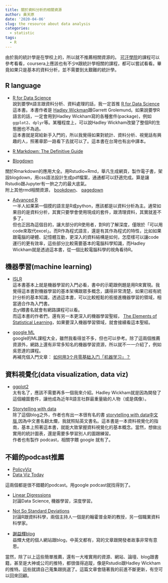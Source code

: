 ```yaml
---
title: 關於資料分析的相關資源
author: 黃天原
date: '2020-04-06'
slug: the resource about data analysis
categories:
  - statistic
tags:
  - R
---
```

由於我的統計學是在學校上的，所以就不推薦相關資源的。 [可汗學院](https://www.khanacademy.org/math/statistics-probability)的課程可以參考看看，coursera上應該也有不少```R```跟統計學相關的課程，都可以嘗試看看。畢竟如果只是基本的資料分析，並不需要到太艱難的統計學。

## R language  

* [R for Data Science](https://r4ds.had.co.nz/)  
說到要學```R```語言跟資料分析、資料處理的話，我一定首推 [R for Data Science](https://r4ds.had.co.nz/)這本書。本書作者是 [Hadley Wickman](http://hadley.nz/)跟Garrett Grolemund。如果說要學R語言的話，一定會用到Hadley Wickham寫的各種套件(package)，例如```ggplot2```、```dplyr```等。某種程度上，可以說Hadley Wickham改變了整個R的生態圈也不為過。  <br>
這本書就是寫給新手入門的，所以我覺得如果對統計、資料分析、視覺話有興趣的人，照著章節一路看下去就可以了。這本書在台灣也有出中譯本。    

* [R Markdown: The Definitive Guide](https://bookdown.org/yihui/rmarkdown/)  
* [Blogdown](https://bookdown.org/yihui/blogdown/)  

關於Rmarkdown的應用大全。用Rstudio+Rmd，舉凡生成網頁，製作電子書，架設blogdown，用css語法設計生成pdf檔案，通通都可以舒適完成。算是讓Rstudio跟Jupyter有一拚之力的最大底氣。  <br>
附上其他rmd相關資源， [bookdown](https://bookdown.org/yihui/bookdown/)、 [pagedown](https://pagedown.rbind.io/)  

* [Advanced R](https://adv-r.hadley.nz/)  
一半人如果第一個摸的語言是R或python，應該都是以資料分析為主。通常如果目的是資料分析，其實只要學會使用現成的套件，跟清理資料，其實就差不多了。  <br>
但也正因為這個目的，讓大部分的R使用者，對R的了解深度，僅限於「可以用code來取代excel」。而R作為程式語言，還是有其作為程式的特性，比如如果跟電腦的硬體、記憶體互動，更深入的資料結構是如何，怎麼樣可以讓code運行的更有效率，這些部分比較需要基本的電腦科學知識，而Hadley Wickham就是透過這本書，從一個比較電腦科學的視角看待R。  


## 機器學習(machine learning)  

* [ISLR](http://faculty.marshall.usc.edu/gareth-james/ISL/ )  
這本書基本上就是機器學習的入門必看，書中的示範跟例題是用R來實現。我覺得這本書對機器學習的基本架構跟眾多概念，講得非常清楚，如果已經有統計分析的基本知識，透過這本書，可以比較輕鬆的銜接進機器學習的領域，相當適合作為入門書。  <br>
去yt餵書名就會有網路課程可以看。  <br>
而這本書的作者們，還有另一本更深入的機器學習聖經， [The Elements of
Statistical Learning](https://web.stanford.edu/~hastie/ElemStatLearn/)，如果要深入機器學習領域，就會接續看這本聖經。  <br>

* [google ML](https://developers.google.com/machine-learning/crash-course/ml-intro)  <br>
google的ML課程大全，雖然我看得並不多，但也可以參考。除了這兩個推薦資源外，網路上還有非常多知名的機器學習資源，所以就不一一介紹了，例如吳恩達的課程。  <br>
再補充個入門文章： [如何用3个月零基础入门「机器学习」？](https://zhuanlan.zhihu.com/p/29704017)

## 資料視覺化(data visualization, data viz)  
* [ggplot2](https://ggplot2-book.org/)  
 太有名了，應該不需要再多一個我來介紹。Hadley Wickham就是因為開發了這個繪圖套件，讓他成為近年R語言社群最重量級的人物（或是偶像）。  

* [Storytelling with data](http://www.storytellingwithdata.com/)  
除了這個blog之外，作者也有出一本很有名的書 [storytelling with data中文版](https://www.books.com.tw/products/0010710103),因為中文書名翻太爛，我就照貼英文書名。這本書是一本資料視覺化的指南，基本上照著這本書，就能大致掌握資料視覺化的基本概念。當然，想做出實用的統計圖表，還是需要多學習別人的圖跟練習。  <br>
作者也有製作 podcast，相關字餵 google 就有了。

## 不錯的podcast推薦
* [PolicyViz](https://policyviz.com/product/core-principles-of-data-visualization-cheatsheet/)  
* [Data Viz Today](https://dataviztoday.com/)  

這兩個都是很不錯聽的podcast。用google podcast就找得到了。  

* [Linear Digressions](http://lineardigressions.com/)  
討論Data Science, 機器學習，深度學習。

* [Not So Standard Deviations](http://nssdeviations.com)  
討論R跟資料科學，兩個主持人一個是約翰霍普金斯的教授，另一個職業資料科學家。  

* [謝益輝blog](https://yihui.org/)  
益輝大佬的個人網站跟blog，中英文都有，寫的文章跟開發者故事非常有意思。  


當然，除了以上這些簡單推薦，還有一大堆實用的資源、網站、論壇、blog跟書籍，甚至是大神或公司的推特，都很值得追蹤，像是Rstudio跟Hadley Wickham的推特。這些就請自己蒐集跟挑選了。這篇文章會隨著我的前進不斷更新，有空可以回來回顧。
